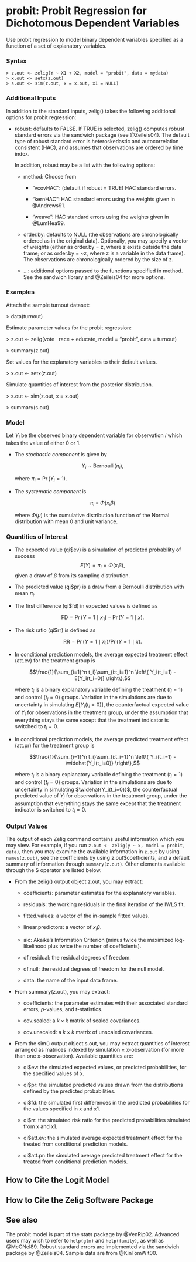 <span>probit</span>: Probit Regression for Dichotomous Dependent Variables {#probit}
==========================================================================

Use probit regression to model binary dependent variables specified as a
function of a set of explanatory variables.

### Syntax

    > z.out <- zelig(Y ~ X1 + X2, model = "probit", data = mydata)
    > x.out <- setx(z.out)
    > s.out <- sim(z.out, x = x.out, x1 = NULL)

### Additional Inputs

In addition to the standard inputs, <span>zelig()</span> takes the
following additional options for probit regression:

-   <span>robust</span>: defaults to <span>FALSE</span>. If
    <span>TRUE</span> is selected, <span>zelig()</span> computes robust
    standard errors via the <span>sandwich</span> package (see
    @Zeileis04). The default type of robust standard error is
    heteroskedastic and autocorrelation consistent (HAC), and assumes
    that observations are ordered by time index.

    In addition, <span>robust</span> may be a list with the following
    options:

    -   <span>method</span>: Choose from

        -   <span>“vcovHAC”</span>: (default if <span>robust =
            TRUE</span>) HAC standard errors.

        -   <span>“kernHAC”</span>: HAC standard errors using the
            weights given in @Andrews91.

        -   <span>“weave”</span>: HAC standard errors using the weights
            given in @LumHea99.

    -   <span>order.by</span>: defaults to <span>NULL</span> (the
        observations are chronologically ordered as in the original
        data). Optionally, you may specify a vector of weights (either
        as <span>order.by = z</span>, where <span>z</span> exists
        outside the data frame; or as <span>order.by = \~z</span>, where
        <span>z</span> is a variable in the data frame). The
        observations are chronologically ordered by the size of
        <span>z</span>.

    -   <span>…</span>: additional options passed to the functions
        specified in <span>method</span>. See the <span>sandwich</span>
        library and @Zeileis04 for more options.

### Examples

Attach the sample turnout dataset:

\> data(turnout)

Estimate parameter values for the probit regression:

\> z.out \<- zelig(vote   race + educate, model = “probit”, data =
turnout)

\> summary(z.out)

Set values for the explanatory variables to their default values.

\> x.out \<- setx(z.out)

Simulate quantities of interest from the posterior distribution.

\> s.out \<- sim(z.out, x = x.out)

\> summary(s.out)

### Model

Let $Y_i$ be the observed binary dependent variable for observation $i$
which takes the value of either 0 or 1.

-   The *stochastic component* is given by

    $$Y_i \; \sim \; \textrm{Bernoulli}(\pi_i),$$

    where $\pi_i=\Pr(Y_i=1)$.

-   The *systematic component* is

    $$\pi_i \; = \; \Phi (x_i \beta)$$

    where $\Phi(\mu)$ is the cumulative distribution function of the
    Normal distribution with mean 0 and unit variance.

### Quantities of Interest

-   The expected value (<span>qi\$ev</span>) is a simulation of
    predicted probability of success $$E(Y) = \pi_i = \Phi(x_i
      \beta),$$ given a draw of $\beta$ from its sampling distribution.

-   The predicted value (<span>qi\$pr</span>) is a draw from a Bernoulli
    distribution with mean $\pi_i$.

-   The first difference (<span>qi\$fd</span>) in expected values is
    defined as

    $$\textrm{FD} = \Pr(Y = 1 \mid x_1) - \Pr(Y = 1 \mid x).$$

-   The risk ratio (<span>qi\$rr</span>) is defined as

    $$\textrm{RR} = \Pr(Y = 1 \mid x_1) / \Pr(Y = 1 \mid x).$$

-   In conditional prediction models, the average expected treatment
    effect (<span>att.ev</span>) for the treatment group is

    $$\frac{1}{\sum_{i=1}^n t_i}\sum_{i:t_i=1}^n \left\{ Y_i(t_i=1) -
          E[Y_i(t_i=0)] \right\},$$

    where $t_i$ is a binary explanatory variable defining the treatment
    ($t_i=1$) and control ($t_i=0$) groups. Variation in the simulations
    are due to uncertainty in simulating $E[Y_i(t_i=0)]$, the
    counterfactual expected value of $Y_i$ for observations in the
    treatment group, under the assumption that everything stays the same
    except that the treatment indicator is switched to $t_i=0$.

-   In conditional prediction models, the average predicted treatment
    effect (<span>att.pr</span>) for the treatment group is

    $$\frac{1}{\sum_{i=1}^n t_i}\sum_{i:t_i=1}^n \left\{ Y_i(t_i=1) -
          \widehat{Y_i(t_i=0)} \right\},$$

    where $t_i$ is a binary explanatory variable defining the treatment
    ($t_i=1$) and control ($t_i=0$) groups. Variation in the simulations
    are due to uncertainty in simulating $\widehat{Y_i(t_i=0)}$, the
    counterfactual predicted value of $Y_i$ for observations in the
    treatment group, under the assumption that everything stays the same
    except that the treatment indicator is switched to $t_i=0$.

### Output Values

The output of each Zelig command contains useful information which you
may view. For example, if you run
`z.out <- zelig(y ~ x, model = probit, data)`, then you may examine the
available information in `z.out` by using `names(z.out)`, see the
<span>coefficients</span> by using <span>z.out\$coefficients</span>, and
a default summary of information through `summary(z.out)`. Other
elements available through the <span>\$</span> operator are listed
below.

-   From the <span>zelig()</span> output object <span>z.out</span>, you
    may extract:

    -   <span>coefficients</span>: parameter estimates for the
        explanatory variables.

    -   <span>residuals</span>: the working residuals in the final
        iteration of the IWLS fit.

    -   <span>fitted.values</span>: a vector of the in-sample fitted
        values.

    -   <span>linear.predictors</span>: a vector of $x_{i}\beta$.

    -   <span>aic</span>: Akaike’s Information Criterion (minus twice
        the maximized log-likelihood plus twice the number of
        coefficients).

    -   <span>df.residual</span>: the residual degrees of freedom.

    -   <span>df.null</span>: the residual degrees of freedom for the
        null model.

    -   <span>data</span>: the name of the input data frame.

-   From <span>summary(z.out)</span>, you may extract:

    -   <span>coefficients</span>: the parameter estimates with their
        associated standard errors, $p$-values, and $t$-statistics.

    -   <span>cov.scaled</span>: a $k \times k$ matrix of scaled
        covariances.

    -   <span>cov.unscaled</span>: a $k \times k$ matrix of unscaled
        covariances.

-   From the <span>sim()</span> output object <span>s.out</span>, you
    may extract quantities of interest arranged as matrices indexed by
    simulation $\times$ <span>x</span>-observation (for more than one
    <span>x</span>-observation). Available quantities are:

    -   <span>qi\$ev</span>: the simulated expected values, or predicted
        probabilities, for the specified values of <span>x</span>.

    -   <span>qi\$pr</span>: the simulated predicted values drawn from
        the distributions defined by the predicted probabilities.

    -   <span>qi\$fd</span>: the simulated first differences in the
        predicted probabilities for the values specified in
        <span>x</span> and <span>x1</span>.

    -   <span>qi\$rr</span>: the simulated risk ratio for the predicted
        probabilities simulated from <span>x</span> and <span>x1</span>.

    -   <span>qi\$att.ev</span>: the simulated average expected
        treatment effect for the treated from conditional prediction
        models.

    -   <span>qi\$att.pr</span>: the simulated average predicted
        treatment effect for the treated from conditional prediction
        models.

How to Cite the Logit Model {#how-to-cite-the-logit-model .unnumbered}
---------------------------

How to Cite the Zelig Software Package {#how-to-cite-the-zelig-software-package .unnumbered}
--------------------------------------

See also {#see-also .unnumbered}
--------

The probit model is part of the stats package by @VenRip02. Advanced
users may wish to refer to `help(glm)` and `help(family)`, as well as
@McCNel89. Robust standard errors are implemented via the sandwich
package by @Zeileis04. Sample data are from @KinTomWit00.
